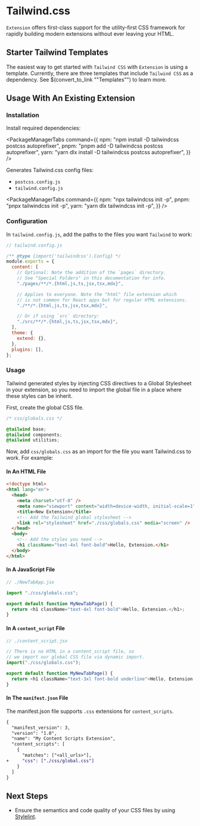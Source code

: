 # Tailwind.css


`Extension` offers first-class support for the utility-first CSS framework for rapidly building modern extensions without ever leaving your HTML.

## Starter Tailwind Templates

The easiest way to get started with `Tailwind CSS` with `Extension` is using a template. Currently, there are three templates that include `Tailwind CSS` as a dependency. See $(convert_to_link ""Templates"") to learn more.

## Usage With An Existing Extension

### Installation

Install required dependencies:

<PackageManagerTabs
  command={{
    npm: "npm install -D tailwindcss postcss autoprefixer",
    pnpm: "pnpm add -D tailwindcss postcss autoprefixer",
    yarn: "yarn dlx install -D tailwindcss postcss autoprefixer",
  }}
/>

Generates Tailwind.css config files:

- `postcss.config.js`
- `tailwind.config.js`

<PackageManagerTabs
  command={{
    npm: "npx tailwindcss init -p",
    pnpm: "pnpx tailwindcss init -p",
    yarn: "yarn dlx tailwindcss init -p",
  }}
/>

### Configuration

In `tailwind.config.js`, add the paths to the files you want `Tailwind` to work:

```js
// tailwind.config.js

/** @type {import('tailwindcss').Config} */
module.exports = {
  content: [
    // Optional: Note the addition of the `pages` directory.
    // See "Special Folders" in this documentation for info.
    "./pages/**/*.{html,js,ts,jsx,tsx,mdx}",

    // Applies to everyone. Note the "html" file extension which
    // is not common for React apps but for regular HTML extensions.
    "./**/*.{html,js,ts,jsx,tsx,mdx}",

    // Or if using `src` directory:
    "./src/**/*.{html,js,ts,jsx,tsx,mdx}",
  ],
  theme: {
    extend: {},
  },
  plugins: [],
};
```

### Usage

Tailwind generated styles by injecting CSS directives to a Global Stylesheet in your extension, so you need to import the global file in a place where these styles can be inherit.

First, create the global CSS file.

```css
/* css/globals.css */

@tailwind base;
@tailwind components;
@tailwind utilities;
```

Now, add `css/globals.css` as an import for the file you want Tailwind.css to work. For example:

#### In An HTML File

```html
<!doctype html>
<html lang="en">
  <head>
    <meta charset="utf-8" />
    <meta name="viewport" content="width=device-width, initial-scale=1" />
    <title>New Extension</title>
    <!-- Add the Tailwind global stylesheet -->
    <link rel="stylesheet" href="./css/globals.css" media="screen" />
  </head>
  <body>
    <!-- Add the styles you need -->
    <h1 className="text-4xl font-bold">Hello, Extension.</h1>
  </body>
</html>
```

#### In A JavaScript File

```js
// ./NewTabApp.jsx

import "./css/globals.css";

export default function MyNewTabPage() {
  return <h1 className="text-4xl font-bold">Hello, Extension.</h1>;
}
```

#### In A `content_script` File

```js
// ./content_script.jsx

// There is no HTML in a content_script file, so
// we import our global CSS file via dynamic import.
import("./css/globals.css");

export default function MyNewTabPage() {
  return <h1 className="text-3xl font-bold underline">Hello, Extension!</h1>;
}
```

#### In The `manifest.json` File

The manifest.json file supports `.css` extensions for `content_scripts`.

```diff
{
  "manifest_version": 3,
  "version": "1.0",
  "name": "My Content Scripts Extension",
  "content_scripts": [
    {
      "matches": ["<all_urls>"],
+     "css": ["./css/global.css"]
    }
  ]
}

```

## Next Steps

- Ensure the semantics and code quality of your CSS files by using [Stylelint](#).
